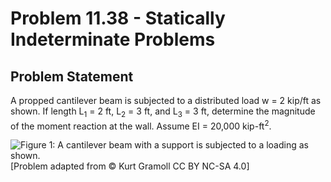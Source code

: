 # Problem 11.38 - Statically Indeterminate Problems {.unnumbered}

## Problem Statement

A propped cantilever beam is subjected to a distributed load w = 2 kip/ft as shown. If length L<sub>1</sub> = 2 ft, L<sub>2</sub> = 3 ft, and L<sub>3</sub> = 3 ft, determine the magnitude of the moment reaction at the wall. Assume EI = 20,000 kip-ft<sup>2</sup>.

![Figure 1: A cantilever beam with a support is subjected to a loading as shown.](images/438.png){fig-alt="A beam of length L1+L2+L3 is subjected to a distributed load w and is connected to the wall at point C. The distance from A to B is L1, the distance from B to the start of w is L2, and the distance from the start of w to the wall at C is L3. There is a pin at point B."}
\[Problem adapted from © Kurt Gramoll CC BY NC-SA 4.0\]